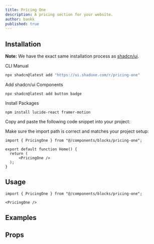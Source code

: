---
title: Pricing One
description: A pricing section for your website.
author: bankk
published: true
---

## Installation

<Callout>

**Note:** We have the exact same installation process as [shadcn/ui](https://ui.shadcn.com/docs/installation/).

</Callout>

<Tabs defaultValue="cli">

<TabsList>
  <TabsTrigger value="cli">CLI</TabsTrigger>
  <TabsTrigger value="manual">Manual</TabsTrigger>
</TabsList>

<TabsContent value="cli">

```bash
npx shadcn@latest add "https://ui.shaduxe.com/r/pricing-one"
```

</TabsContent>

<TabsContent value="manual">

<Steps>

<Step title="Add shadcn/ui Components">
    Add shadcn/ui Components
</Step>

```tsx
npx shadcn@latest add button badge
```

<Step title="Install Packages">
    Install Packages
</Step>

```tsx
npm install lucide-react framer-motion
```

<Step title="Copy the Code">
    Copy and paste the following code snippet into your project:
</Step>

<ComponentSource name="pricing-one" />

<Step>Make sure the import path is correct and matches your project setup:</Step>

```tsx {1,5} showLineNumbers
import { PricingOne } from "@/components/blocks/pricing-one";

export default function Home() {
  return (
      <PricingOne />
  );
}
```

</Steps>

</TabsContent>

</Tabs>

## Usage

```tsx
import { PricingOne } from "@/components/blocks/pricing-one";
```

```tsx
<PricingOne />
```

## Examples

<ComponentPreview name="pricing-one" />


## Props
